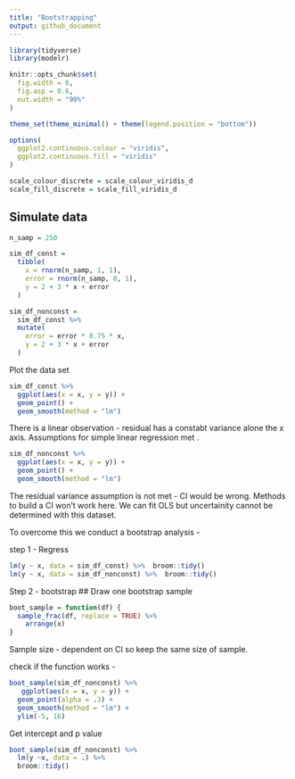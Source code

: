 ```yaml
---
title: "Bootstrapping"
output: github_document
---
```


```r
library(tidyverse)
library(modelr)

knitr::opts_chunk$set(
  fig.width = 6,
  fig.asp = 0.6,
  out.width = "90%"
)

theme_set(theme_minimal() + theme(legend.position = "bottom"))

options(
  ggplot2.continuous.colour = "viridis",
  ggplot2.continuous.fill = "viridis"
)

scale_colour_discrete = scale_colour_viridis_d
scale_fill_discrete = scale_fill_viridis_d
```

## Simulate data 

```r
n_samp = 250

sim_df_const = 
  tibble(
    x = rnorm(n_samp, 1, 1),
    error = rnorm(n_samp, 0, 1),
    y = 2 + 3 * x + error
  )

sim_df_nonconst = 
  sim_df_const %>% 
  mutate(
    error = error * 0.75 * x, 
    y = 2 + 3 * x + error
  )
```

Plot the data set 

```r
sim_df_const %>% 
  ggplot(aes(x = x, y = y)) +
  geom_point() +
  geom_smooth(method = "lm")
```

There is a linear observation - residual has a constabt variance alone the x axis. 
Assumptions for simple linear regression met . 


```r
sim_df_nonconst %>% 
  ggplot(aes(x = x, y = y)) +
  geom_point() +
  geom_smooth(method = "lm")
```

The residual variance assumption is not met - CI would be wrong. Methods to build a CI won't work here. We can fit OLS but uncertainity cannot be determined with this dataset. 

To overcome this we conduct a bootstrap analysis - 

step 1 - Regress 

```r
lm(y ~ x, data = sim_df_const) %>%  broom::tidy()
lm(y ~ x, data = sim_df_nonconst) %>%  broom::tidy()
```

Step 2 - bootstrap 
## Draw one bootstrap sample 

```r
boot_sample = function(df) {
  sample_frac(df, replace = TRUE) %>% 
    arrange(x)
}
```

Sample size - dependent on CI so keep the same size of sample.

check if the function works - 

```r
boot_sample(sim_df_nonconst) %>% 
   ggplot(aes(x = x, y = y)) +
  geom_point(alpha = .3) +
  geom_smooth(method = "lm") + 
  ylim(-5, 16)
```

Get intercept and p value 

```r
boot_sample(sim_df_nonconst) %>% 
  lm(y ~x, data = .) %>% 
  broom::tidy()
```

